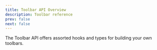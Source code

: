 ```yaml
---
title: Toolbar API Overview
description: Toolbar reference
prev: false
next: false
---
```



The Toolbar API offers assorted hooks and types for building your own toolbars.

<PackageManagers pkg="@portabletext/toolbar" />

<CardGrid>
  <LinkCard
    title="Customize the toolbar"
    description="Learn more about building custom toolbars."
    href="/guides/customize-toolbar/"
  />
</CardGrid>
